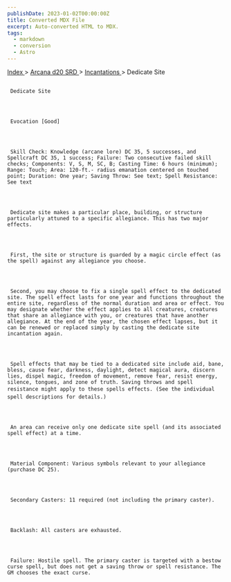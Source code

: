 ```yaml
---
publishDate: 2023-01-02T00:00:00Z
title: Converted MDX File
excerpt: Auto-converted HTML to MDX.
tags:
  - markdown
  - conversion
  - Astro
---
```







[
      Index
     ](-index)
     >
     [
      Arcana d20 SRD
     ](arcana-d20-srd-index)
     >
     [
      Incantations
     ](arcana-d20-srd-incantations-index)
     > Dedicate Site
    





## 
     Dedicate Site
    



     Evocation [Good]
    



     Skill Check: Knowledge (arcane lore) DC 35, 5 successes, and Spellcraft DC 35, 1 success; Failure: Two consecutive failed skill checks; Components: V, S, M, SC, B; Casting Time: 6 hours (minimum); Range: Touch; Area: 120-ft.- radius emanation centered on touched point; Duration: One year; Saving Throw: See text; Spell Resistance: See text
    



     Dedicate site makes a particular place, building, or structure particularly attuned to a specific allegiance. This has two major effects.
    



     First, the site or structure is guarded by a magic circle effect (as the spell) against any allegiance you choose.
    



     Second, you may choose to fix a single spell effect to the dedicated site. The spell effect lasts for one year and functions throughout the entire site, regardless of the normal duration and area or effect. You may designate whether the effect applies to all creatures, creatures that share an allegiance with you, or creatures that have another allegiance. At the end of the year, the chosen effect lapses, but it can be renewed or replaced simply by casting the dedicate site incantation again.
    



     Spell effects that may be tied to a dedicated site include aid, bane, bless, cause fear, darkness, daylight, detect magical aura, discern lies, dispel magic, freedom of movement, remove fear, resist energy, silence, tongues, and zone of truth. Saving throws and spell resistance might apply to these spells effects. (See the individual spell descriptions for details.)
    



     An area can receive only one dedicate site spell (and its associated spell effect) at a time.
    



     Material Component: Various symbols relevant to your allegiance (purchase DC 25).
    



     Secondary Casters: 11 required (not including the primary caster).
    



     Backlash: All casters are exhausted.
    



     Failure: Hostile spell. The primary caster is targeted with a bestow curse spell, but does not get a saving throw or spell resistance. The GM chooses the exact curse.
    




